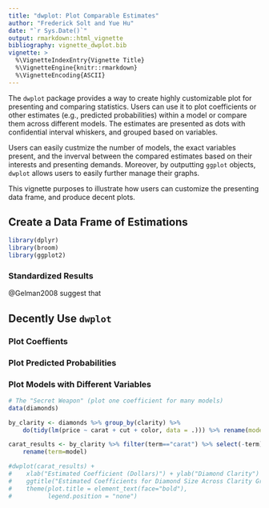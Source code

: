 ```yaml
---
title: "dwplot: Plot Comparable Estimates"
author: "Frederick Solt and Yue Hu"
date: "`r Sys.Date()`"
output: rmarkdown::html_vignette
bibliography: vignette_dwplot.bib
vignette: >
  %\VignetteIndexEntry{Vignette Title}
  %\VignetteEngine{knitr::rmarkdown}
  %\VignetteEncoding{ASCII}
---
```


The `dwplot` package provides a way to create highly customizable plot for presenting and comparing statistics. Users can use it to plot coefficients or other estimates (e.g., predicted probabilities) within a model or compare them across different models. The estimates are presented as dots with confidential interval whiskers, and grouped based on variables.

Users can easily custmize the number of models, the exact variables present, and the inverval between the compared estimates based on their interests and presenting demands. Moreover, by outputting `ggplot` objects, `dwplot` allows users to easily further manage their graphs.

This vignette purposes to illustrate how users can customize the presenting data frame, and produce decent plots.


## Create a Data Frame of Estimations

```r
library(dplyr)
library(broom)
library(ggplot2)
```

### Standardized Results
@Gelman2008 suggest that 


## Decently Use `dwplot`

### Plot Coeffients


### Plot Predicted Probabilities


### Plot Models with Different Variables

```r
# The "Secret Weapon" (plot one coefficient for many models)
data(diamonds)

by_clarity <- diamonds %>% group_by(clarity) %>% 
    do(tidy(lm(price ~ carat + cut + color, data = .))) %>% rename(model=clarity) 

carat_results <- by_clarity %>% filter(term=="carat") %>% select(-term) %>% 
    rename(term=model) 

#dwplot(carat_results) + 
#    xlab("Estimated Coefficient (Dollars)") + ylab("Diamond Clarity") + 
#    ggtitle("Estimated Coefficients for Diamond Size Across Clarity Grades") +
#    theme(plot.title = element_text(face="bold"), 
#          legend.position = "none")
```
